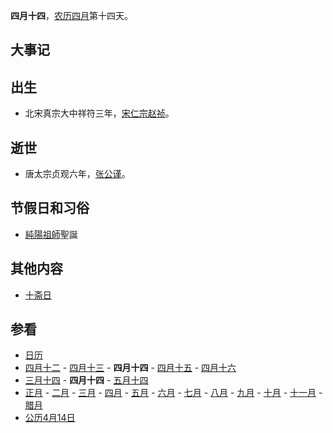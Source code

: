 {{Lunar04Calendar}}
'''四月十四'''，[[农历|农历]][[四月_(农历)|四月]]第十四天。

==大事记==

==出生==
*北宋真宗大中祥符三年，[[宋仁宗|宋仁宗]][[赵祯|赵祯]]。

==逝世==
*唐太宗贞观六年，[[张公谨|张公谨]]。

==节假日和习俗==
*[[純陽祖師|純陽祖師]]聖誕

==其他内容==
*[[十斋日|十斋日]]

==参看==
*[[历史上的今天|日历]]
*[[四月十二|四月十二]] - [[四月十三|四月十三]] - '''四月十四''' - [[四月十五|四月十五]] - [[四月十六|四月十六]]    
*[[三月十四|三月十四]] - '''四月十四''' - [[五月十四|五月十四]]
*[[正月|正月]] - [[二月_(农历)|二月]] - [[三月_(农历)|三月]] - [[四月_(农历)|四月]] - [[五月_(农历)|五月]] - [[六月_(农历)|六月]] - [[七月_(农历)|七月]] - [[八月_(农历)|八月]] - [[九月_(农历)|九月]] - [[十月_(农历)|十月]] - [[十一月_(农历)|十一月]] - [[腊月|腊月]]
*[[公历|公历]][[4月14日|4月14日]]